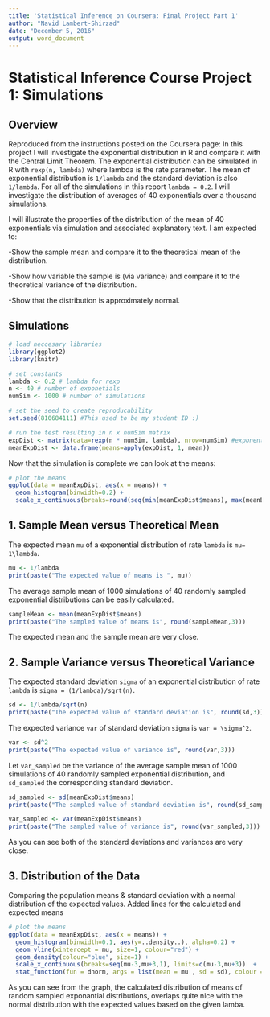 ```yaml
---
title: 'Statistical Inference on Coursera: Final Project Part 1'
author: "Navid Lambert-Shirzad"
date: "December 5, 2016"
output: word_document
---
```


# Statistical Inference Course Project 1: Simulations

## Overview

Reproduced from the instructions posted on the Coursera page:
In this project I will investigate the exponential distribution in R and compare it with the Central Limit Theorem. The exponential distribution can be simulated in R with `rexp(n, lambda)` where lambda is the rate parameter. The mean of exponential distribution is `1/lambda` and the standard deviation is also `1/lambda`. For all of the simulations in this report `lambda = 0.2`. I will investigate the distribution of averages of 40 exponentials over a thousand simulations.

I will illustrate the properties of the distribution of the mean of 40 exponentials via simulation and associated explanatory text. I am expected to:

-Show the sample mean and compare it to the theoretical mean of the distribution.

-Show how variable the sample is (via variance) and compare it to the theoretical variance of the distribution.

-Show that the distribution is approximately normal.

## Simulations

```r
# load neccesary libraries
library(ggplot2)
library(knitr)

# set constants
lambda <- 0.2 # lambda for rexp
n <- 40 # number of exponetials
numSim <- 1000 # number of simulations

# set the seed to create reproducability
set.seed(810684111) #This used to be my student ID :)

# run the test resulting in n x numSim matrix
expDist <- matrix(data=rexp(n * numSim, lambda), nrow=numSim) #exponential Distribution
meanExpDist <- data.frame(means=apply(expDist, 1, mean))
```

Now that the simulation is complete we can look at the means:
```r
# plot the means
ggplot(data = meanExpDist, aes(x = means)) + 
  geom_histogram(binwidth=0.2) +   
  scale_x_continuous(breaks=round(seq(min(meanExpDist$means), max(meanExpDist$means), by=1)))
```

## 1. Sample Mean versus Theoretical Mean

The expected mean `mu` of a exponential distribution of rate `lambda` is `mu= 1\lambda`.

```r
mu <- 1/lambda
print(paste("The expected value of means is ", mu))
```

The average sample mean of 1000 simulations of 40 randomly sampled exponential distributions can be easily calculated.

```r
sampleMean <- mean(meanExpDist$means)
print(paste("The sampled value of means is", round(sampleMean,3)))
```

The expected mean and the sample mean are very close.


## 2. Sample Variance versus Theoretical Variance

The expected standard deviation `sigma` of an exponential distribution of rate `lambda` is `sigma = (1/lambda)/sqrt(n)`. 


```r
sd <- 1/lambda/sqrt(n)
print(paste("The expected value of standard deviation is", round(sd,3)))
```

The expected variance `var` of standard deviation `sigma` is `var = \sigma^2`.

```r
var <- sd^2
print(paste("The expected value of variance is", round(var,3)))

```

Let `var_sampled` be the variance of the average sample mean of 1000 simulations of 40 randomly sampled exponential distribution, and `sd_sampled` the corresponding standard deviation.
```r
sd_sampled <- sd(meanExpDist$means)
print(paste("The sampled value of standard deviation is", round(sd_sampled,3)))

var_sampled <- var(meanExpDist$means)
print(paste("The sampled value of variance is", round(var_sampled,3)))
```

As you can see both of the standard deviations and variances are very close.


## 3. Distribution of the Data

Comparing the population means & standard deviation with a normal distribution of the expected values. Added lines for the calculated and expected means

```r
# plot the means
ggplot(data = meanExpDist, aes(x = means)) + 
  geom_histogram(binwidth=0.1, aes(y=..density..), alpha=0.2) + 
  geom_vline(xintercept = mu, size=1, colour="red") + 
  geom_density(colour="blue", size=1) +
  scale_x_continuous(breaks=seq(mu-3,mu+3,1), limits=c(mu-3,mu+3))  +
  stat_function(fun = dnorm, args = list(mean = mu , sd = sd), colour = "red", size=1) 
```

As you can see from the graph, the calculated distribution of means of random sampled exponantial distributions, overlaps quite nice with the normal distribution with the expected values based on the given lamba.
